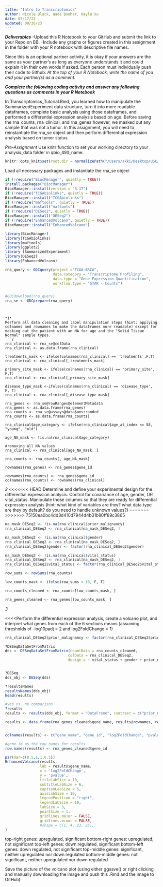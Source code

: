 ```yaml
---
title: "Intro to Transcriptomics"
author: Nicole Black, Wade Boohar, Kayla Xu
date: 07/17/22
updated: 09/26/23
---
```


***Deliverables***
-Upload this R Notebook to your GitHub and submit the link to your Repo on BB.
-Include any graphs or figures created in this assignment in the folder with your R notebook with descriptive file names.

Since this is an optional partner activity, it is okay if your answers are the same as your partner’s as long as everyone understands it and could explain it in their own words if asked. Each person must individually push their code to Github. *At the top of your R Notebook, write the name of you and your partner(s) as a comment.*

***Complete the following coding activity and answer any following questions as comments in your R Notebook***

In Transcriptomics_Tutorial.Rmd, you learned how to manipulate the SummarizedExperiment data structure, turn it into more readable dataframes, complete basic analysis using those dataframes, and performed a differential expression analysis based on age. Before saving the rna_counts, rna_clinical, and rna_genes however, we masked out any sample that was not a tumor. In this assignment, you will need to reinstantiate the rna_se object and then perform differential expression analysis based on tumor status.

*Pre-Assignment*
Use knitr function to set your working directory to your analysis_data folder in qbio_490_name.
```r
knitr::opts_knit$set(root.dir = normalizePath("/Users/akki/Desktop/USC/FreshmanYear/QBIO490/qbio_490_AkanshaSallakonda/analysis_data")) 
```


Load all necessary packages and instantiate the rna_se object
```r

if (!require("BiocManager", quietly = TRUE))
install.packages("BiocManager")
BiocManager::install(version = "3.17")
if (!require("TCGAbiolinks", quietly = TRUE))
BiocManager::install("TCGAbiolinks")
if (!require("maftools", quietly = TRUE))
BiocManager::install("maftools")
if (!require("DESeq2", quietly = TRUE))
BiocManager::install("DESeq2")
if (!require("EnhancedVolcano", quietly = TRUE))
BiocManager::install("EnhancedVolcano")

library(BiocManager)
library(TCGAbiolinks)
library(maftools)
library(ggplot2)
library (SummarizedExperiment)
library(DESeq2)
library(EnhancedVolcano)

rna_query <- GDCquery(project ="TCGA-BRCA",
                      data.category = "Transcriptome Profiling",
                      data.type = "Gene Expression Quantification",
                      workflow.type = "STAR - Counts")


#GDCdownload(rna_query)
rna_se <- GDCprepare(rna_query)
```

```


*1*
Perform all data cleaning and label manipulation steps (hint: applying colnames and rownames to make the dataframes more readable) except for masking out the patient with an NA for age and the "Solid Tissue Normal" sample types.
```r

rna_clinical <- rna_se@colData
rna_clinical <- as.data.frame(rna_clinical)

treatments_mask <- ifelse(colnames(rna_clinical) == 'treatments',F,T)
rna_clinical <- rna_clinical[,treatments_mask]

primary_site_mask <- ifelse(colnames(rna_clinical) == 'primary_site', F,T)
rna_clinical <- rna_clinical[,primary_site_mask]

disease_type_mask <-ifelse(colnames(rna_clinical) == 'disease_type', F, T)
rna_clinical <- rna_clinical[,disease_type_mask]

rna_genes <- rna_se@rowRanges@elementMetadata
rna_genes <- as.data.frame(rna_genes)
rna_counts <- rna_se@assays@data$unstranded
rna_counts <- as.data.frame(rna_counts)

rna_clinical$age_category <- ifelse(rna_clinical$age_at_index <= 58, "young", "old")

age_NA_mask <- !is.na(rna_clinical$age_category)

#removing all NA values
rna_clinical <- rna_clinical[age_NA_mask, ]

rna_counts <- rna_counts[, age_NA_mask]

rownames(rna_genes) <- rna_genes$gene_id

rownames(rna_counts) <- rna_genes$gene_id
colnames(rna_counts) <- rownames(rna_clinical)

```


*2*
<<<<<<< HEAD
Determine and define your experimental design for the differential expression analysis. Control for covariance of age, gender, OR vital_status. Manipulate those columns so that they are ready for differential expression analysis (hint: what kind of variables are they? what data type are they by default? do you need to handle unknown values?)
=======
>>>>>>> 75150ea0bc4dd3d410d7944d4b31b80ff89c3865
```r

na_mask_DESeq2 <- !is.na(rna_clinical$prior_malignancy)
rna_clinical_DESeq2 <- rna_clinical[na_mask_DESeq2, ]

na_mask_DESeq2 <- !is.na(rna_clinical$gender)
rna_clinical_DESeq2 <- rna_clinical[na_mask_DESeq2, ]
rna_clinical_DESeq2$gender <- factor(rna_clinical_DESeq2$gender)

na_mask_DESeq2 <- !is.na(rna_clinical$vital_status)
rna_clinical_DESeq2 <- rna_clinical[na_mask_DESeq2, ]
rna_clinical_DESeq2$vital_status <- factor(rna_clinical_DESeq2$vital_status)

row_sums <- rowSums(rna_counts)

low_counts_mask <- ifelse(row_sums < 10, F, T)

rna_counts_cleaned <- rna_counts[low_counts_mask, ]

rna_genes_cleaned <- rna_genes[low_counts_mask, ]

```


*3*

<<<<Perform the differential expression analysis, create a volcano plot, and interpret what genes from each of the 6 sections means (assuming thresholds of -log10padj = 2 and log2FoldChange = 1)



```r

rna_clinical_DESeq2$prior_malignancy <- factor(rna_clinical_DESeq2$prior_malignancy)

?DESeqDataSetFromMatrix
dds <- DESeqDataSetFromMatrix(countData = rna_counts_cleaned,
                             colData = rna_clinical_DESeq2,
                             design = ~ vital_status + gender + prior_malignancy)


?DESeq
dds_obj <- DESeq(dds) 

?resultsNames
resultsNames(dds_obj)  
head(results)

#yes vs. no comparison
?results
results <- results(dds_obj, format = "DataFrame", contrast = c("prior_malignancy", "yes", "no")) 

results <- data.frame(rna_genes_cleaned$gene_name, results@rownames, results@listData$log2FoldChange, results@listData$pvalue, results@listData$padj, -log10(results@listData$padj))


colnames(results) <- c("gene_name", "gene_id", "log2FoldChange", "pvalue", "padj", "-log10(padj)") ## FIX column names

#gene_id as the row names for results
row.names(results) <- rna_genes_cleaned$gene_id

par(mar=c(0.5,1,1,0.5))
EnhancedVolcano(results, 
                lab = results$gene_name, 
                x = 'log2FoldChange', 
                y = 'pvalue',
                titleLabSize = 10,
                subtitleLabSize = 6,
                captionLabSize = 5,
                axisLabSize = 10,
                legendPosition = "right",
                legendLabSize = 10,
                labSize = 3,
                pointSize = 1,
                gridlines.major = FALSE,
                gridlines.minor = FALSE,
                #shape = c(1, 4, 23, 25),
)

```

top-right genes: upregulated, significant
bottom-right genes: upregulated, not significant
top-left genes: down regulated, significant
bottom-left genes: down regulated, not significant
top-middle genes: significant, neither upregulated nor down regulated
bottom-middle genes: not significant, neither upregulated nor down regulated

Save the picture of the volcano plot (using either ggsave() or right clicking and manually downloading the image and push this .Rmd and the image to GitHub)
